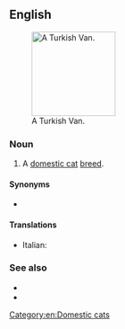==English==
[[File:Turkish Van Example2.jpg|thumb|right|150px|A Turkish Van.]]
===Noun===
{{en-noun|head=[[Turkish]] [[van|Van]]}}

# A [[domestic cat]] [[breed]].

====Synonyms====
* {{l|en|Turkish Vankedisi}}

====Translations====
{{checktrans-top}}
* Italian: {{t-check|it|gatto Turkish Van}}
{{trans-bottom}}

===See also===
* {{pedia|Turkish Van}}
* {{commonslite|Category:Turkish Van}}

[[Category:en:Domestic cats]]